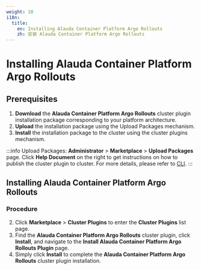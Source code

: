 ```yaml
---
weight: 10
i18n:
  title:
    en: Installing Alauda Container Platform Argo Rollouts
    zh: 安装 Alauda Container Platform Argo Rollouts
---
```


# Installing Alauda Container Platform Argo Rollouts

## Prerequisites

1. **Download** the **Alauda Container Platform Argo Rollouts** cluster plugin installation package corresponding to your platform architecture.
2. **Upload** the installation package using the Upload Packages mechanism.
3. **Install** the installation package to the cluster using the cluster plugins mechanism.

:::info
Upload Packages:
**Administrator** > **Marketplace** > **Upload Packages** page.
Click **Help Document** on the right to get instructions on how to publish the cluster plugin to cluster. For more details, please refer to [CLI](/ui/cli_tools/index.mdx).
:::

## Installing Alauda Container Platform Argo Rollouts

### Procedure

2. Click **Marketplace** > **Cluster Plugins** to enter the **Cluster Plugins** list page.
3. Find the **Alauda Container Platform Argo Rollouts** cluster plugin, click **Install**, and navigate to the **Install Alauda Container Platform Argo Rollouts Plugin** page.
4. Simply click **Install** to complete the **Alauda Container Platform Argo Rollouts** cluster plugin installation.

